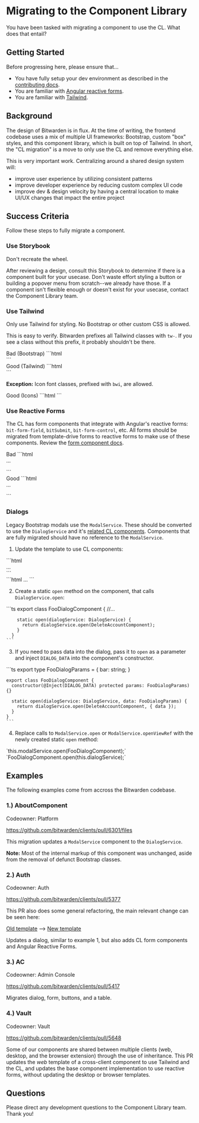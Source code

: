 
<Meta title="Documentation/Migration" />

# Migrating to the Component Library

You have been tasked with migrating a component to use the CL. What does that entail?

## Getting Started

Before progressing here, please ensure that...

- You have fully setup your dev environment as described in the
  [contributing docs](https://contributing.bitwarden.com/).
- You are familiar with [Angular reactive forms](https://angular.io/guide/reactive-forms).
- You are familiar with [Tailwind](https://tailwindcss.com/docs/utility-first).

## Background

The design of Bitwarden is in flux. At the time of writing, the frontend codebase uses a mix of
multiple UI frameworks: Bootstrap, custom "box" styles, and this component library, which is built
on top of Tailwind. In short, the "CL migration" is a move to only use the CL and remove everything
else.

This is very important work. Centralizing around a shared design system will:

- improve user experience by utilizing consistent patterns
- improve developer experience by reducing custom complex UI code
- improve dev & design velocity by having a central location to make UI/UX changes that impact the
  entire project

## Success Criteria

Follow these steps to fully migrate a component.

### Use Storybook

Don't recreate the wheel.

After reviewing a design, consult this Storybook to determine if there is a component built for your
usecase. Don't waste effort styling a button or building a popover menu from scratch--we already
have those. If a component isn't flexible enough or doesn't exist for your usecase, contact the
Component Library team.

### Use Tailwind

Only use Tailwind for styling. No Bootstrap or other custom CSS is allowed.

This is easy to verify. Bitwarden prefixes all Tailwind classes with `tw-`. If you see a class
without this prefix, it probably shouldn't be there.

<div class="tw-bg-danger-600/10 tw-p-4">
  <span class="tw-font-bold tw-text-danger">Bad (Bootstrap)</span>
  ```html
  <div class="mb-2"></div>
  ```
</div>

<div class="tw-bg-success-600/10 tw-p-4">
  <span class="tw-font-bold tw-text-success">Good (Tailwind)</span>
  ```html
  <div class="tw-mb-2"></div>
  ```
</div>

**Exception:** Icon font classes, prefixed with `bwi`, are allowed.

<div class="tw-bg-success-600/10 tw-p-4">
  <span class="tw-font-bold tw-text-success">Good (Icons)</span>
  ```html
  <i class="bwi bwi-spinner bwi-lg bwi-spin" aria-hidden="true"></i>
  ```
</div>

### Use Reactive Forms

The CL has form components that integrate with Angular's reactive forms: `bit-form-field`,
`bitSubmit`, `bit-form-control`, etc. All forms should be migrated from template-drive forms to
reactive forms to make use of these components. Review the
[form component docs](?path=/docs/component-library-form--docs).

<div class="tw-bg-danger-600/10 tw-p-4">
    <span class="tw-text-danger tw-font-bold">Bad</span>
    ```html
    <form #form (ngSubmit)="submit()">
        ...
    </form>
    ```
</div>

<div class="tw-bg-success-600/10 tw-p-4">
    <span class="tw-text-success tw-font-bold">Good</span>
    ```html
    <form [formGroup]="formGroup" [bitSubmit]="submit">
        ...
    </form>
    ```
</div>

### Dialogs

Legacy Bootstrap modals use the `ModalService`. These should be converted to use the `DialogService`
and it's [related CL components](?path=/docs/component-library-dialogs--docs). Components that are
fully migrated should have no reference to the `ModalService`.

1. Update the template to use CL components:

<div class="tw-bg-danger-600/10 tw-p-4">
    ```html
    <!-- FooDialogComponent -->
    <div class="modal fade" role="dialog" aria-modal="true">...</div>
    ```
</div>

<div class="tw-bg-success-600/10 tw-p-4">
    ```html
    <!-- FooDialogComponent -->
    <bit-dialog>...</bit-dialog>
    ```
</div>

2. Create a static `open` method on the component, that calls `DialogService.open`:

<div class="tw-bg-success-600/10 tw-p-4">
    ```ts
      export class FooDialogComponent {
        //...

        static open(dialogService: DialogService) {
          return dialogService.open(DeleteAccountComponent);
        }
      }
    ```

</div>

3. If you need to pass data into the dialog, pass it to `open` as a parameter and inject
   `DIALOG_DATA` into the component's constructor.

<div class="tw-bg-success-600/10 tw-p-4">
    ```ts
    export type FooDialogParams = {
      bar: string;
    }

    export class FooDialogComponent {
      constructor(@Inject(DIALOG_DATA) protected params: FooDialogParams) {}

      static open(dialogService: DialogService, data: FooDialogParams) {
        return dialogService.open(DeleteAccountComponent, { data });
      }
    }
    ```

</div>

4. Replace calls to `ModalService.open` or `ModalService.openViewRef` with the newly created static
   `open` method:

<div class="tw-bg-danger-600/10 tw-p-4">`this.modalService.open(FooDialogComponent);`</div>

<div class="tw-bg-success-600/10 tw-p-4">`FooDialogComponent.open(this.dialogService);`</div>

## Examples

The following examples come from accross the Bitwarden codebase.

### 1.) AboutComponent

Codeowner: Platform

https://github.com/bitwarden/clients/pull/6301/files

This migration updates a `ModalService` component to the `DialogService`.

**Note:** Most of the internal markup of this component was unchanged, aside from the removal of
defunct Bootstrap classes.

### 2.) Auth

Codeowner: Auth

https://github.com/bitwarden/clients/pull/5377

This PR also does some general refactoring, the main relevant change can be seen here:

[Old template](https://github.com/bitwarden/clients/pull/5377/files#diff-4fcab9ffa4ed26904c53da3bd130e346986576f2372e90b0f66188c809f9284d)
-->
[New template](https://github.com/bitwarden/clients/pull/5377/files#diff-cb93c74c828b9b49dc7869cc0324f5f7d6609da6f72e38ac6baba6d5b6384327)

Updates a dialog, similar to example 1, but also adds CL form components and Angular Reactive Forms.

### 3.) AC

Codeowner: Admin Console

https://github.com/bitwarden/clients/pull/5417

Migrates dialog, form, buttons, and a table.

### 4.) Vault

Codeowner: Vault

https://github.com/bitwarden/clients/pull/5648

Some of our components are shared between multiple clients (web, desktop, and the browser extension)
through the use of inheritance. This PR updates the _web_ template of a cross-client component to
use Tailwind and the CL, and updates the base component implementation to use reactive forms,
without updating the desktop or browser templates.

## Questions

Please direct any development questions to the Component Library team. Thank you!
